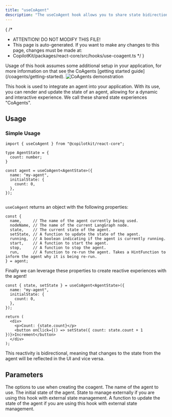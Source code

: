 ```yaml
---
title: "useCoAgent"
description: "The useCoAgent hook allows you to share state bidirectionally between your application and the agent."
---
```


{
 /*
  * ATTENTION! DO NOT MODIFY THIS FILE!
  * This page is auto-generated. If you want to make any changes to this page, changes must be made at:
  * CopilotKit/packages/react-core/src/hooks/use-coagent.ts
  */
}
<Callout type="info">
  Usage of this hook assumes some additional setup in your application, for more information
  on that see the CoAgents <span className="text-blue-500">[getting started guide](/coagents/getting-started)</span>.
</Callout>
<Frame className="my-12">
  <img
    src="/images/coagents/SharedStateCoAgents.gif"
    alt="CoAgents demonstration"
    className="w-auto"
  />
</Frame>
 
This hook is used to integrate an agent into your application. With its use, you can
render and update the state of an agent, allowing for a dynamic and interactive experience.
We call these shared state experiences "CoAgents".
 
## Usage
 
### Simple Usage
 
```tsx
import { useCoAgent } from "@copilotkit/react-core";
 
type AgentState = {
  count: number;
}
 
const agent = useCoAgent<AgentState>({
  name: "my-agent",
  initialState: {
    count: 0,
  },
});
 
```
 
`useCoAgent` returns an object with the following properties:
 
```tsx
const {
  name,     // The name of the agent currently being used.
  nodeName, // The name of the current LangGraph node.
  state,    // The current state of the agent.
  setState, // A function to update the state of the agent.
  running,  // A boolean indicating if the agent is currently running.
  start,    // A function to start the agent.
  stop,     // A function to stop the agent.
  run,      // A function to re-run the agent. Takes a HintFunction to inform the agent why it is being re-run.
} = agent;
```
 
Finally we can leverage these properties to create reactive experiences with the agent!
 
```tsx
const { state, setState } = useCoAgent<AgentState>({
  name: "my-agent",
  initialState: {
    count: 0,
  },
});
 
return (
  <div>
    <p>Count: {state.count}</p>
    <button onClick={() => setState({ count: state.count + 1 })}>Increment</button>
  </div>
);
```
 
This reactivity is bidirectional, meaning that changes to the state from the agent will be reflected in the UI and vice versa.
 
## Parameters
<PropertyReference name="options" type="UseCoagentOptions<T>" required>
  The options to use when creating the coagent.
  <PropertyReference name="name" type="string" required>
    The name of the agent to use.
  </PropertyReference>
  <PropertyReference name="initialState" type="T | any">
    The initial state of the agent.
  </PropertyReference>
  <PropertyReference name="state" type="T | any">
    State to manage externally if you are using this hook with external state management.
  </PropertyReference>
  <PropertyReference name="setState" type="(newState: T | ((prevState: T | undefined) => T)) => void">
    A function to update the state of the agent if you are using this hook with external state management.
  </PropertyReference>
</PropertyReference>

